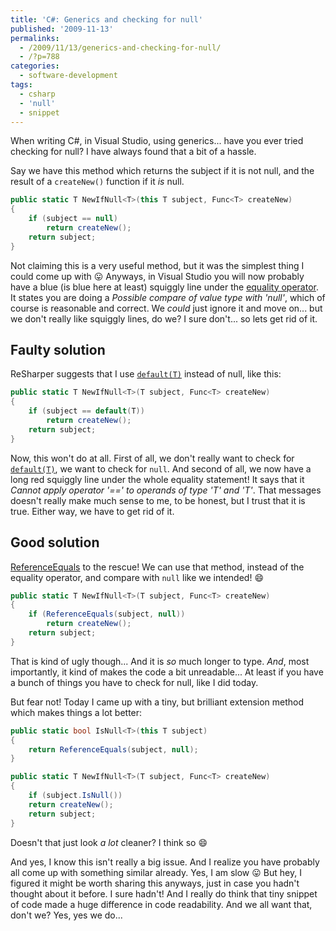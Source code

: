 ---
title: 'C#: Generics and checking for null'
published: '2009-11-13'
permalinks:
  - /2009/11/13/generics-and-checking-for-null/
  - /?p=788
categories:
  - software-development
tags:
  - csharp
  - 'null'
  - snippet
---

When writing C#, in Visual Studio, using generics... have you ever tried checking for null? I have always found that a bit of a hassle.

Say we have this method which returns the subject if it is not null, and the result of a `createNew()` function if it _is_ null.

```csharp
public static T NewIfNull<T>(this T subject, Func<T> createNew)
{
    if (subject == null)
        return createNew();
    return subject;
}
```

Not claiming this is a very useful method, but it was the simplest thing I could come up with 😛 Anyways, in Visual Studio you will now probably have a blue (is blue here at least) squiggly line under the [equality operator](http://msdn.microsoft.com/en-us/library/53k8ybth.aspx). It states you are doing a <cite>Possible compare of value type with 'null'</cite>, which of course is reasonable and correct. We _could_ just ignore it and move on... but we don't really like squiggly lines, do we? I sure don't... so lets get rid of it.

## Faulty solution

ReSharper suggests that I use [`default(T)`](<http://msdn.microsoft.com/en-us/library/xwth0h0d(VS.80).aspx>) instead of null, like this:

```csharp
public static T NewIfNull<T>(T subject, Func<T> createNew)
{
    if (subject == default(T))
        return createNew();
    return subject;
}
```

Now, this won't do at all. First of all, we don't really want to check for [`default(T)`](<http://msdn.microsoft.com/en-us/library/xwth0h0d(VS.80).aspx>), we want to check for `null`. And second of all, we now have a long red squiggly line under the whole equality statement! It says that it <cite>Cannot apply operator '==' to operands of type 'T' and 'T'</cite>. That messages doesn't really make much sense to me, to be honest, but I trust that it is true. Either way, we have to get rid of it.

## Good solution

[ReferenceEquals](<http://msdn.microsoft.com/en-us/library/system.object.referenceequals(VS.80).aspx>) to the rescue! We can use that method, instead of the equality operator, and
compare with `null` like we intended! 😄

```csharp
public static T NewIfNull<T>(T subject, Func<T> createNew)
{
    if (ReferenceEquals(subject, null))
        return createNew();
    return subject;
}
```

That is kind of ugly though... And it is _so_ much longer to type. _And_, most importantly, it kind of makes the code a bit unreadable... At least if you have a bunch of things you have to check for null, like I did today.

But fear not! Today I came up with a tiny, but brilliant extension method which makes things a lot better:

```csharp
public static bool IsNull<T>(this T subject)
{
    return ReferenceEquals(subject, null);
}

public static T NewIfNull<T>(T subject, Func<T> createNew)
{
    if (subject.IsNull())
    return createNew();
    return subject;
}
```

Doesn't that just look _a lot_ cleaner? I think so 😄

And yes, I know this isn't really a big issue. And I realize you have probably all come up with something similar already. Yes, I am slow 😛 But hey, I figured it might be worth sharing this anyways, just in case you hadn't thought about it before. I sure hadn't! And I really do think that tiny snippet of code made a huge difference in code readability. And we all want that, don't we? Yes, yes we do...
